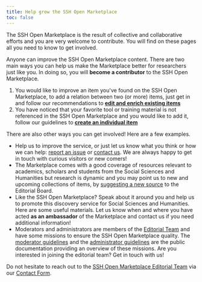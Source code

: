 ```yaml
---
title: Help grow the SSH Open Marketplace
toc: false
---
```

The SSH Open Marketplace is the result of collective and collaborative efforts and you are very welcome to contribute. You will find on these pages all you need to know to get involved.

Anyone can improve the SSH Open Marketplace content. There are two main ways you can help us make the Marketplace better for researchers just like you. In doing so, you will **become a contributor** to the SSH Open Marketplace.

1. You would like to improve an item you've found on the SSH Open Marketplace, to add a relation
   between two (or more) items, just get in and follow our recommendations to
   **[edit and enrich existing items](/contribute/enrich-an-individual-item)**
2. You have noticed that your favorite tool or training material is not referenced in the SSH Open
   Marketplace and you would like to add it, follow our guidelines to
   **[create an individual item](/contribute/create-an-individual-item)**

There are also other ways you can get involved! Here are a few examples.

- Help us to improve the service, or just let us know what you think or how we can help: [report an issue](/contact) or [contact us](/contact). We are always happy to get in touch with
  curious visitors or new comers!
- The Marketplace comes with a good coverage of resources relevant to academics, scholars and students from the Social Sciences and Humanities but research is dynamic and you may point us to new and upcoming collections of items, by [suggesting a new source](/contribute/overview) to the Editorial Board.
- Like the SSH Open Marketplace? Speak about it around you and help us to promote this discovery service for Social Sciences and Humanities. Here are some useful materials. Let us know when and where you have acted **as an ambassador** of the Marketplace and contact us if you need additional information!
- Moderators and administrators are members of the [Editorial Team](/about/team) and
   have some missions to ensure the SSH Open Marketplace quality. The
  [moderator guidelines](/contribute/moderator-guidelines) and the
  [administrator guidelines](/contribute/administrator-guidelines) are the public documentation
  providing an overview of these missions. Are you interested in joining the editorial team? Get in
  touch with us!

Do not hesitate to reach out to the [SSH Open Marketplace Editorial Team](/about/team) via our [Contact Form](/contact).
